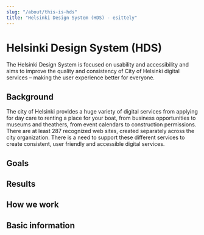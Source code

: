 ```yaml
---
slug: "/about/this-is-hds"
title: "Helsinki Design System (HDS) - esittely"
---
```



# Helsinki Design System (HDS)

<LeadParagraph>
  The Helsinki Design System is focused on usability and accessibility and aims to improve the quality and consistency of City of Helsinki digital services – making the user experience better for everyone.
</LeadParagraph>

## Background
The city of Helsinki provides a huge variety of digital services from applying for day care to renting a place for your boat, from business opportunities to museums and theathers, from event calendars to construction permissions.
There are at least 287 recognized web sites, created separately across the city organization. There is a need to support these different services to create consistent, user friendly and accessible digital services.


## Goals

## Results

## How we work

## Basic information

